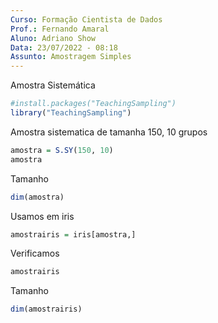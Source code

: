 ```yaml
---
Curso: Formação Cientista de Dados
Prof.: Fernando Amaral
Aluno: Adriano Show
Data: 23/07/2022 - 08:18
Assunto: Amostragem Simples
---
```


Amostra Sistemática
```r
#install.packages("TeachingSampling")
library("TeachingSampling")
```

Amostra sistematica de tamanha 150, 10 grupos
```r
amostra = S.SY(150, 10)
amostra
```

Tamanho
```r
dim(amostra)
```

Usamos em iris
```r
amostrairis = iris[amostra,]
```

Verificamos
```r
amostrairis
```

Tamanho
```r
dim(amostrairis)
```

